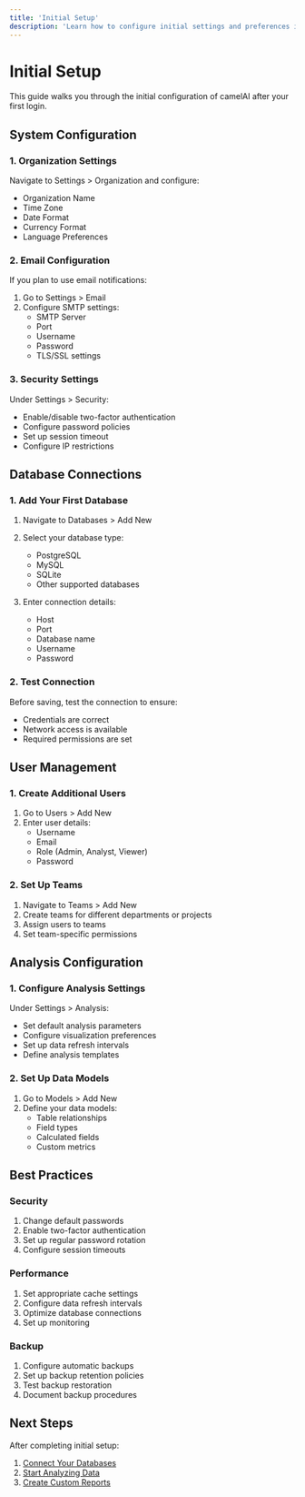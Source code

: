 ```yaml
---
title: 'Initial Setup'
description: 'Learn how to configure initial settings and preferences in camelAI.'
---
```


# Initial Setup

This guide walks you through the initial configuration of camelAI after your first login.

## System Configuration

### 1. Organization Settings

Navigate to Settings > Organization and configure:

- Organization Name
- Time Zone
- Date Format
- Currency Format
- Language Preferences

### 2. Email Configuration

If you plan to use email notifications:

1. Go to Settings > Email
2. Configure SMTP settings:
   - SMTP Server
   - Port
   - Username
   - Password
   - TLS/SSL settings

### 3. Security Settings

Under Settings > Security:

- Enable/disable two-factor authentication
- Configure password policies
- Set up session timeout
- Configure IP restrictions

## Database Connections

### 1. Add Your First Database

1. Navigate to Databases > Add New
2. Select your database type:
   - PostgreSQL
   - MySQL
   - SQLite
   - Other supported databases

3. Enter connection details:
   - Host
   - Port
   - Database name
   - Username
   - Password

### 2. Test Connection

Before saving, test the connection to ensure:
- Credentials are correct
- Network access is available
- Required permissions are set

## User Management

### 1. Create Additional Users

1. Go to Users > Add New
2. Enter user details:
   - Username
   - Email
   - Role (Admin, Analyst, Viewer)
   - Password

### 2. Set Up Teams

1. Navigate to Teams > Add New
2. Create teams for different departments or projects
3. Assign users to teams
4. Set team-specific permissions

## Analysis Configuration

### 1. Configure Analysis Settings

Under Settings > Analysis:

- Set default analysis parameters
- Configure visualization preferences
- Set up data refresh intervals
- Define analysis templates

### 2. Set Up Data Models

1. Go to Models > Add New
2. Define your data models:
   - Table relationships
   - Field types
   - Calculated fields
   - Custom metrics

## Best Practices

### Security

1. Change default passwords
2. Enable two-factor authentication
3. Set up regular password rotation
4. Configure session timeouts

### Performance

1. Set appropriate cache settings
2. Configure data refresh intervals
3. Optimize database connections
4. Set up monitoring

### Backup

1. Configure automatic backups
2. Set up backup retention policies
3. Test backup restoration
4. Document backup procedures

## Next Steps

After completing initial setup:

1. [Connect Your Databases](/user-guide/databases)
2. [Start Analyzing Data](/user-guide/analysis)
3. [Create Custom Reports](/user-guide/features/reports) 